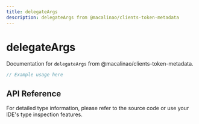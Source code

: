 ```yaml
---
title: delegateArgs
description: delegateArgs from @macalinao/clients-token-metadata
---
```


# delegateArgs

Documentation for `delegateArgs` from @macalinao/clients-token-metadata.

```typescript
// Example usage here
```

## API Reference

For detailed type information, please refer to the source code or use your IDE's type inspection features.
